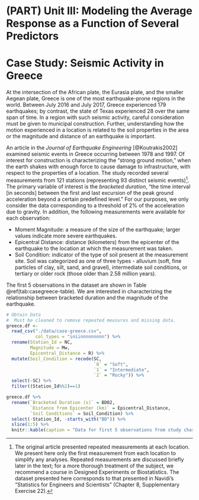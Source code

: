 # (PART) Unit III: Modeling the Average Response as a Function of Several Predictors {-}

# Case Study: Seismic Activity in Greece {#CaseGreece}

At the intersection of the African plate, the Eurasia plate, and the smaller Aegean plate, Greece is one of the most earthquake-prone regions in the world.  Between July 2016 and July 2017, Greece experienced 179 earthquakes; by contrast, the state of Texas experienced 28 over the same span of time.  In a region with such seismic activity, careful consideration must be given to municipal construction.  Further, understanding how the motion experienced in a location is related to the soil properties in the area or the magnitude and distance of an earthquake is important.

An article in the _Journal of Earthquake Engineering_ [@Koutrakis2002] examined seismic events in Greece occurring between 1978 and 1997.  Of interest for construction is characterizing the "strong ground motion," when the earth shakes with enough force to cause damage to infrastructure, with respect to the properties of a location.  The study recorded several measurements from 121 stations (representing 93 distinct seismic events)[^caveat].  The primary variable of interest is the _bracketed duration_, "the time interval [in seconds] between the first and last excursion of the peak ground acceleration beyond a certain predefined level."  For our purposes, we only consider the data corresponding to a threshold of 2% of the acceleration due to gravity.  In addition, the following measurements were available for each observation:

  - Moment Magnitude: a measure of the size of the earthquake; larger values indicate more severe earthquakes.
  - Epicentral Distance: distance (kilometers) from the epicenter of the earthquake to the location at which the measurement was taken.
  - Soil Condition: indicator of the type of soil present at the measurement site. Soil was categorized as one of three types - alluvium (soft, fine particles of clay, silt, sand, and gravel), intermediate soil conditions, or tertiary or older rock (those older than 2.58 million years). 

The first 5 observations in the dataset are shown in Table \@ref(tab:casegreece-table).  We are interested in characterizing the relationship between bracketed duration and the magnitude of the earthquake. 

```r
# Obtain Data
#  Must be cleaned to remove repeated measures and missing data.
greece.df <- 
  read_csv("./data/case-greece.csv",
           col_types = "iniinnnnnnnnn") %>%
  rename(Station_Id = NC,
         Magnitude = Mw,
         Epicentral_Distance = R) %>%
  mutate(Soil_Condition = recode(SC,
                                 `0` = "Soft",
                                 `1` = "Intermediate",
                                 `2` = "Rocky")) %>%
  select(-SC) %>%
  filter((Station_Id%%2)==1)
```

```r
greece.df %>%
  rename(`Bracketed Duration (s)` = BD02,
         `Distance from Epicenter (km)` = Epicentral_Distance,
         `Soil Conditions` = Soil_Condition) %>%
  select(-Station_Id, -starts_with("BD")) %>%
  slice(1:5) %>%
  knitr::kable(caption = "Data for first 5 observations from study characterizing seismic activity in Greece.")
```

[^caveat]: The original article presented repeated measurements at each location.  We present here only the first measurement from each location to simplify any analyses.  Repeated measurements are discussed briefly later in the text; for a more thorough treatment of the subject, we recommend a course in Designed Experiments or Biostatistics.  The dataset presented here corresponds to that presented in Navidi's "Statistics for Engineers and Scientists" (Chapter 8, Supplementary Exercise 22).
